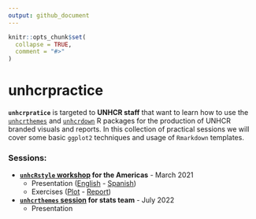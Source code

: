 ```yaml
---
output: github_document
---
```


<!-- README.md is generated from README.Rmd. Please edit that file -->

```r
knitr::opts_chunk$set(
  collapse = TRUE,
  comment = "#>"
)
```

# unhcrpractice

<!-- badges: start -->
<!-- badges: end -->

**`unhcrpratice`** is targeted to **UNHCR staff** that want to learn how to use the [`unhcrthemes`](https://github.com/vidonne/unhcrthemes) and [`unhcrdown`](https://github.com/vidonne/unhcrdown) R packages for the production of UNHCR branded visuals and reports. In this collection of practical sessions we will cover some basic `ggplot2` techniques and usage of `Rmarkdown` templates.

### Sessions:

- **[`unhcRstyle` workshop](https://github.com/vidonne/unhcrpractice/tree/main/workshop/2021-03-unhcrstyle-americas) for the Americas** - March 2021
    - Presentation ([English](https://vidonne.github.io/unhcrpractice/workshop/2021-03-unhcrstyle-americas/presentation/unhcRstyle_workshop_presentation.html#1) - [Spanish](https://vidonne.github.io/unhcrpractice/workshop/2021-03-unhcrstyle-americas/presentation/unhcRstyle_workshop_presentation_es.html#1))
    - Exercises ([Plot](https://github.com/vidonne/unhcRstyle_workshop/tree/master/exercise) - [Report](https://github.com/vidonne/unhcRstyle_workshop/tree/master/report))
- **[`unhcrthemes` session](https://github.com/vidonne/unhcrpractice/tree/main/workshop/2022-07-unhcrthemes-stats) for stats team** - July 2022
    - Presentation
